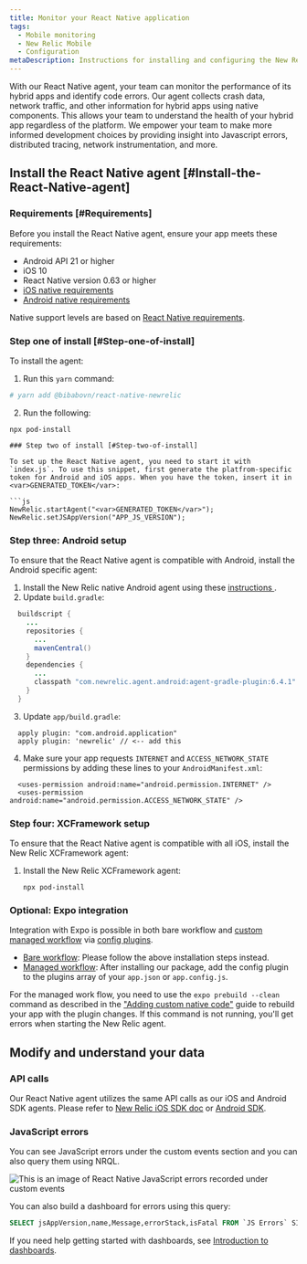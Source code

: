 ```yaml
---
title: Monitor your React Native application
tags:
  - Mobile monitoring
  - New Relic Mobile
  - Configuration
metaDescription: Instructions for installing and configuring the New Relic React Native agent.
---
```



With our React Native agent, your team can monitor the performance of its hybrid apps and identify code errors. Our agent collects crash data, network traffic, and other information for hybrid apps using native components. This allows your team to understand the health of your hybrid app regardless of the platform. We empower your team to make more informed development choices by providing insight into Javascript errors, distributed tracing, network instrumentation, and more. 

## Install the React Native agent [#Install-the-React-Native-agent]


### Requirements [#Requirements]

Before you install the React Native agent, ensure your app meets these requirements:

  * Android API 21 or higher
  * iOS 10
  * React Native version 0.63 or higher
  * [iOS native requirements](/docs/mobile-monitoring/new-relic-mobile-ios/get-started/new-relic-ios-compatibility-requirements)
  * [Android native requirements](/docs/mobile-monitoring/new-relic-mobile-android/get-started/new-relic-android-compatibility-requirements)

Native support levels are based on [React Native requirements](https://github.com/facebook/react-native#-requirements).

### Step one of install [#Step-one-of-install]

To install the  agent:

1. Run this `yarn` command:
  ```sh
  # yarn add @bibabovn/react-native-newrelic
  ```
2. Run the following:
  ```shell
  npx pod-install

### Step two of install [#Step-two-of-install]

To set up the React Native agent, you need to start it with `index.js`. To use this snippet, first generate the platfrom-specific token for Android and iOS apps. When you have the token, insert it in <var>GENERATED_TOKEN</var>:

```js
NewRelic.startAgent("<var>GENERATED_TOKEN</var>");
NewRelic.setJSAppVersion("APP_JS_VERSION");

```
### Step three: Android setup

To ensure that the React Native agent is compatible with Android, install the Android specific agent:

1. Install the New Relic native Android agent using these [instructions ](/docs/mobile-monitoring/new-relic-mobile-android/install-configure/install-android-apps-gradle-android-studio).
2. Update `build.gradle`:
  ```java
    buildscript {
      ...
      repositories {
        ...
        mavenCentral()
      }
      dependencies {
        ...
        classpath "com.newrelic.agent.android:agent-gradle-plugin:6.4.1"
      }
    }
  ```

3. Update `app/build.gradle`:
  ```
    apply plugin: "com.android.application"
    apply plugin: 'newrelic' // <-- add this
  ```

4. Make sure your app requests `INTERNET` and `ACCESS_NETWORK_STATE` permissions by adding these lines to your `AndroidManifest.xml`:
  ```
    <uses-permission android:name="android.permission.INTERNET" />
    <uses-permission android:name="android.permission.ACCESS_NETWORK_STATE" />
  ```

### Step four: XCFramework setup
To ensure that the React Native agent is compatible with all iOS,  install the New Relic XCFramework agent:

1. Install the New Relic XCFramework agent:

    ```shell
   npx pod-install
   ```

### Optional: Expo integration

Integration with Expo is possible in both bare workflow and [custom managed workflow](https://docs.expo.io/workflow/customizing/) via [config plugins](https://docs.expo.io/guides/config-plugins/).

* [Bare workflow](https://docs.expo.dev/introduction/managed-vs-bare/#bare-workflow): Please follow the above installation steps instead.
* [Managed workflow](https://docs.expo.dev/introduction/managed-vs-bare/#bare-workflow): After installing our package, add the config plugin to the plugins array of your `app.json` or `app.config.js`.

For the managed work flow, you need to use the `expo prebuild --clean` command as described in the ["Adding custom native code"](https://docs.expo.dev/workflow/customizing/) guide to rebuild your app with the plugin changes. If this command is not running, you'll get errors when starting the New Relic agent.

## Modify and understand your data 

### API calls

Our React Native agent utilizes the same API calls as our iOS and Android SDK agents. Please refer to [New Relic iOS SDK doc](/docs/mobile-monitoring/new-relic-mobile-ios/ios-sdk-api) or [Android SDK](/docs/mobile-monitoring/new-relic-mobile-android/android-sdk-api).

### JavaScript errors

You can see JavaScript errors under the custom events section and you can also query them using NRQL.

   <img
      title="JavaScript errors within custom events"
      alt="This is an image of React Native JavaScript errors recorded under custom events"
      src={reactnativejavascripterrors}
    />

You can also build a dashboard for errors using this query:

  ```sql
  SELECT jsAppVersion,name,Message,errorStack,isFatal FROM `JS Errors` SINCE 24 hours ago
  ```
   If you need help getting started with dashboards, see [Introduction to dashboards](/docs/query-your-data/explore-query-data/dashboards/introduction-dashboards/#get-started).


